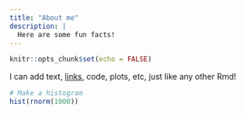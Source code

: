 ```yaml
---
title: "About me"
description: |
  Here are some fun facts!
---
```


```r
knitr::opts_chunk$set(echo = FALSE)
```

I can add text, [links](www.macalester.edu), code, plots, etc, just like any other Rmd!

```r
# Make a histogram
hist(rnorm(1000))
```

